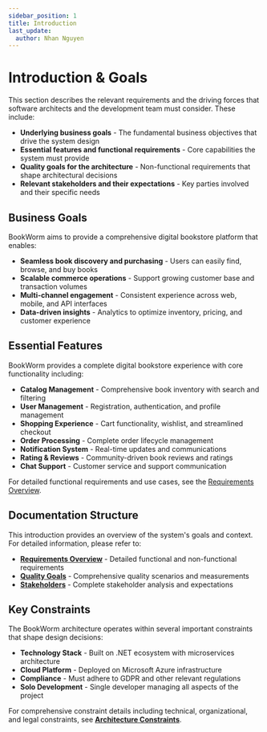 ```yaml
---
sidebar_position: 1
title: Introduction
last_update:
  author: Nhan Nguyen
---
```


# Introduction & Goals

This section describes the relevant requirements and the driving forces that software architects and the development team must consider. These include:

- **Underlying business goals** - The fundamental business objectives that drive the system design
- **Essential features and functional requirements** - Core capabilities the system must provide
- **Quality goals for the architecture** - Non-functional requirements that shape architectural decisions
- **Relevant stakeholders and their expectations** - Key parties involved and their specific needs

## Business Goals

BookWorm aims to provide a comprehensive digital bookstore platform that enables:

- **Seamless book discovery and purchasing** - Users can easily find, browse, and buy books
- **Scalable commerce operations** - Support growing customer base and transaction volumes
- **Multi-channel engagement** - Consistent experience across web, mobile, and API interfaces
- **Data-driven insights** - Analytics to optimize inventory, pricing, and customer experience

## Essential Features

BookWorm provides a complete digital bookstore experience with core functionality including:

- **Catalog Management** - Comprehensive book inventory with search and filtering
- **User Management** - Registration, authentication, and profile management
- **Shopping Experience** - Cart functionality, wishlist, and streamlined checkout
- **Order Processing** - Complete order lifecycle management
- **Notification System** - Real-time updates and communications
- **Rating & Reviews** - Community-driven book reviews and ratings
- **Chat Support** - Customer service and support communication

For detailed functional requirements and use cases, see the [Requirements Overview](./requirements-overview).

## Documentation Structure

This introduction provides an overview of the system's goals and context. For detailed information, please refer to:

- **[Requirements Overview](./requirements-overview)** - Detailed functional and non-functional requirements
- **[Quality Goals](./quality-goals)** - Comprehensive quality scenarios and measurements
- **[Stakeholders](./stakeholders)** - Complete stakeholder analysis and expectations

## Key Constraints

The BookWorm architecture operates within several important constraints that shape design decisions:

- **Technology Stack** - Built on .NET ecosystem with microservices architecture
- **Cloud Platform** - Deployed on Microsoft Azure infrastructure
- **Compliance** - Must adhere to GDPR and other relevant regulations
- **Solo Development** - Single developer managing all aspects of the project

For comprehensive constraint details including technical, organizational, and legal constraints, see **[Architecture Constraints](../architecture-constraints)**.
